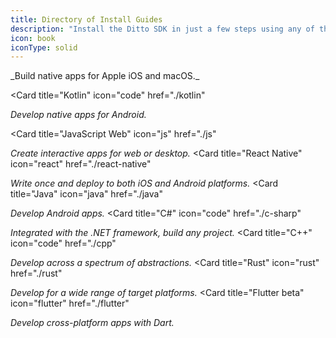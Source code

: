 ```yaml
---
title: Directory of Install Guides
description: "Install the Ditto SDK in just a few steps using any of the following guides to support you along the way"
icon: book
iconType: solid
---
```

<CardGroup cols={3}>
  <Card
    title="Swift"
    icon="swift"
    href="./swift"
  >
_Build native apps for Apple iOS and macOS._
  </Card>

  <Card
    title="Kotlin"
    icon="code"
    href="./kotlin"
  >
_Develop native apps for Android._
  </Card>

  <Card
    title="JavaScript Web"
    icon="js"
    href="./js"
  >
_Create interactive apps for web or desktop._
  </Card>  <Card
    title="React Native"
    icon="react"
    href="./react-native"
  >
_Write once and deploy to both iOS and Android platforms._
  </Card>  <Card
    title="Java"
    icon="java"
    href="./java"
  >
_Develop Android apps._
  </Card>  <Card
    title="C#"
    icon="code"
    href="./c-sharp"
  >
_Integrated with the .NET framework, build any project._
  </Card>  <Card
    title="C++"
    icon="code"
    href="./cpp"
  >
_Develop across a spectrum of abstractions._
  </Card>
   <Card
    title="Rust"
    icon="rust"
    href="./rust"
  >
_Develop for a wide range of target platforms._
  </Card>
  <Card
    title="Flutter beta"
    icon="flutter"
    href="./flutter"
  >
_Develop cross-platform apps with Dart._
  </Card>
</CardGroup>
